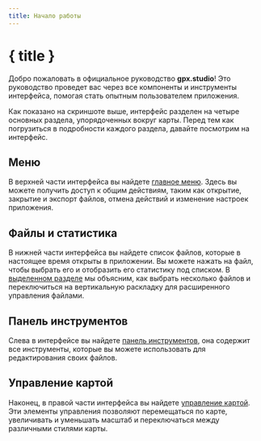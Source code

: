 ```yaml
---
title: Начало работы
---
```


<script lang="ts">
</script>

# { title }

Добро пожаловать в официальное руководство **gpx.studio**!
Это руководство проведет вас через все компоненты и инструменты интерфейса, помогая стать опытным пользователем приложения.

<DocsImage src={interfaceScreenshot} alt="Интерфейс gpx.studio." />

Как показано на скриншоте выше, интерфейс разделен на четыре основных раздела, упорядоченных вокруг карты. 
Перед тем как погрузиться в подробности каждого раздела, давайте посмотрим на интерфейс.

## Меню

В верхней части интерфейса вы найдете [главное меню](./menu).
Здесь вы можете получить доступ к общим действиям, таким как открытие, закрытие и экспорт файлов, отмена действий и изменение настроек приложения.

## Файлы и статистика

В нижней части интерфейса вы найдете список файлов, которые в настоящее время открыты в приложении.
Вы можете нажать на файл, чтобы выбрать его и отобразить его статистику под списком.
В [выделенном разделе](./files-and-stats) мы объясним, как выбрать несколько файлов и переключиться на вертикальную раскладку для расширенного управления файлами.

## Панель инструментов

Слева в интерфейсе вы найдете [панель инструментов](./toolbar), она содержит все инструменты, которые вы можете использовать для редактирования своих файлов.

## Управление картой

Наконец, в правой части интерфейса вы найдете [управление картой](./map-controls).
Эти элементы управления позволяют перемещаться по карте, увеличивать и уменьшать масштаб и переключаться между различными стилями карты.
